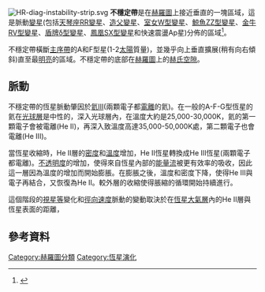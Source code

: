 [[Image:HR-diag-instability-strip.svg|right]]
'''不穩定帶'''是在[[赫羅圖|赫羅圖]]上接近垂直的一塊區域，這是脈動[[變星|變星]](包括[[天琴座RR變星|天琴座RR變星]]、[[造父變星|造父變星]]、[[室女W型變星|室女W型變星]]、[[鯨魚ZZ型變星|鯨魚ZZ型變星]]、[[金牛RV型變星|金牛RV型變星]]、[[盾牌δ型變星|盾牌δ型變星]]、[[鳳凰SX型變星|鳳凰SX型變星]]和快速震盪Ap星)分佈的區域<ref>{{cite web
 | first= | last=  
 | title= Cepheid instability strip | work=A Dicionary of Astronomy | url=http://www.encyclopedia.com/doc/1O80-Cepheidinstabilitystrip.html | publisher=encyclopedia.com
 | accessdate=2010-03-28 }}</ref>。

不穩定帶橫斷[[主序帶|主序帶]]的A和F型星(1-2[[太陽|太陽]]質量)，並幾乎向上垂直擴展(稍有向右傾斜)直至最[[明亮|明亮]]的區域。不穩定帶的底部在[[赫羅圖|赫羅圖]]上的[[赫氏空隙|赫氏空隙]]。

== 脈動 ==
不穩定帶的恆星脈動肇因於[[氦|氦]]III(兩顆電子都[[電離|電離]]的氦)。在一般的A-F-G型恆星的氦在[[光球層|光球層]]是中性的，深入光球層內，在溫度大約是25,000-30,000K，氦的第一顆電子會被電離(He II)，再深入致溫度高達35,000-50,000K處，第二顆電子也會電離(He III)。

當恆星收縮時，He II層的[[密度|密度]]和[[溫度|溫度]]增加，He II恆星轉換成He III恆星(兩顆電子都電離)。[[不透明度|不透明度]]的增加，使得來自恆星內部的[[能量流|能量流]]被更有效率的吸收，因此這一層因為溫度的增加而開始膨脹。在膨脹之後，溫度和密度下降，使得He III與電子再結合，又恢復為He II。較外層的收縮使得脹縮的循環開始持續進行。

這個階段的[[視星等|視星等]]變化和[[徑向速度|徑向速度]]脈動的變動取決於在[[恆星大氣層|恆星大氣層]]內的He II層與恆星表面的距離，

== 參考資料 ==
{{Reflist|2}}

{{恆星}}

{{DEFAULTSORT:Instability Strip}}
[[Category:赫羅圖分類|Category:赫羅圖分類]]
[[Category:恆星演化|Category:恆星演化]]


{{Astronomy-stub}}
{{Var-star-stub}}